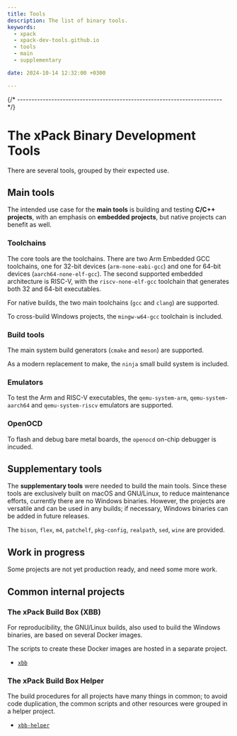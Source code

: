 ```yaml
---
title: Tools
description: The list of binary tools.
keywords:
  - xpack
  - xpack-dev-tools.github.io
  - tools
  - main
  - supplementary

date: 2024-10-14 12:32:00 +0300

---
```



{/* ------------------------------------------------------------------------ */}

# The xPack Binary Development Tools

There are several tools, grouped by their expected use.

## Main tools

The intended use case for the **main tools** is building and testing **C/C++
projects**, with an emphasis on **embedded projects**, but native projects
can benefit as well.

### Toolchains

The core tools are the toolchains. There are two Arm Embedded GCC toolchains,
one for 32-bit devices (`arm-none-eabi-gcc`) and one for 64-bit devices
(`aarch64-none-elf-gcc`). The second supported embedded architecture is
RISC-V, with the `riscv-none-elf-gcc` toolchain that generates both 32 and
64-bit executables.

For native builds, the two main toolchains (`gcc` and `clang`) are supported.

To cross-build Windows projects, the `mingw-w64-gcc` toolchain is included.

### Build tools

The main system build generators (`cmake` and `meson`) are supported.

As a modern replacement to make, the `ninja` small build system is included.

### Emulators

To test the Arm and RISC-V executables, the `qemu-system-arm`,
`qemu-system-aarch64` and `qemu-system-riscv` emulators are supported.

### OpenOCD

To flash and debug bare metal boards, the `openocd` on-chip debugger
is incuded.

## Supplementary tools

The **supplementary tools** were needed to build the main tools.
Since these tools are exclusively
built on macOS and GNU/Linux, to reduce maintenance efforts, currently
there are no Windows binaries. However, the projects are versatile and can be
used in any builds; if necessary, Windows binaries can be added in future
releases.

The `bison`, `flex`, `m4`, `patchelf`, `pkg-config`, `realpath`, `sed`,
`wine` are provided.

## Work in progress

Some projects are not yet production ready, and need some more work.

## Common internal projects

### The xPack Build Box (XBB)

For reproducibility, the GNU/Linux builds, also used
to build the Windows binaries, are based on several Docker images.

The scripts to create these Docker images are hosted in a separate project.

- [`xbb`](https://github.com/xpack-dev-tools/xbb)

### The xPack Build Box Helper

The build procedures for all projects have many things
in common; to avoid code duplication, the common scripts and
other resources were grouped in a helper project.

- [`xbb-helper`](https://github.com/xpack-dev-tools/xbb-helper-xpack)
